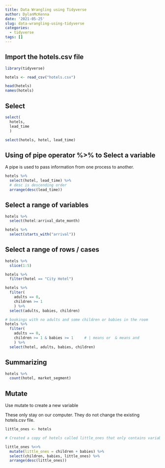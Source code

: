 ```yaml
---
title: Data Wrangling using Tidyverse
author: DylanMcKenna
date: '2021-05-25'
slug: data-wrangling-using-tidyverse
categories:
  - tidyverse
tags: []
---
```



## Import the hotels.csv file

```r
library(tidyverse)

hotels <- read_csv("hotels.csv")

head(hotels)
names(hotels)

```

## Select

```r
select(
  hotels, 
  lead_time
  )

select(hotels, hotel, lead_time)
```

## Using of pipe operator %>% to Select a variable
A pipe is used to pass information from one process to another.
```r

hotels %>%
  select(hotel, lead_time) %>%
  # desc is descending order
  arrange(desc(lead_time))

```

## Select a range of variables

```r

hotels %>%
  select(hotel:arrival_date_month)

hotels %>%
  select(starts_with("arrival"))
```

## Select a range of rows / cases

```r
hotels %>%
  slice(1:5)

hotels %>%
  filter(hotel == "City Hotel")

hotels %>%
  filter( 
    adults == 0,
    children >= 1
    ) %>% 
  select(adults, babies, children)

# bookings with no adults and some children or babies in the room
hotels %>%
  filter( 
    adults == 0,     
    children >= 1 & babies >= 1     # | means or  & means and
    ) %>%
  select(hotel, adults, babies, children)
```

## Summarizing

```r
hotels %>%
  count(hotel, market_segment)
```

## Mutate

Use mutate to create a new variable

These only stay on our computer. They do not change the existing hotels.csv file.

```r
little_ones <- hotels

# Created a copy of hotels called little_ones that only contains variables (children, babies, and little_ones)

little_ones %<>%
  mutate(little_ones = children + babies) %>%
  select(children, babies, little_ones) %>%
  arrange(desc(little_ones))



```



